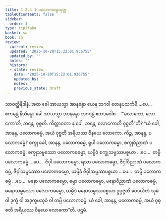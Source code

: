 ```yaml
---
title: 1.2.4.1 ပလောကဓမ္မသုတ္တ
tableOfContents: false
sidebar:
  order: 1
type: tipitaka
basket: su
book: sn
review:
  current: review
  updated: '2025-10-20T15:22:01.936755'
  updated_by: ''
  notes: ''
  history:
  - state: review
    date: '2025-10-20T15:22:01.936755'
    updated_by: ''
    notes: ''
    previous_state: draft
---
```



<DynamicBreadcrumb />


<ReviewStatus review={frontmatter.review} showDetails={true} />

<HypothesisAnnotation frontmatter={frontmatter} />

<Division number="84" book="sn" e="ch" v="18" p="293">

<Paragraph number="354" book="sn">
သာဝတ္ထိနိဒါနံ. အထ ခေါ အာယသ္မာ အာနန္ဒော ယေန ဘဂဝါ တေနုပသင်္ကမိ …ပေ…  ဧကမန္တံ နိသိန္နော ခေါ အာယသ္မာ အာနန္ဒော ဘဂဝန္တံ ဧတဒဝေါစ—
</Paragraph>

<Paragraph number="355" book="sn">
“‘လောကော, လောကော’တိ, ဘန္တေ, ဝုစ္စတိ. ကိတ္တာဝတာ နု ခေါ, ဘန္တေ, လောကောတိ ဝုစ္စတီ”တိ? “ယံ ခေါ, အာနန္ဒ, ပလောကဓမ္မံ, အယံ ဝုစ္စတိ အရိယဿ ဝိနယေ လောကော. ကိဉ္စ, အာနန္ဒ, ပလောကဓမ္မံ? စက္ခု ခေါ, အာနန္ဒ, ပလောကဓမ္မံ, ရူပါ ပလောကဓမ္မာ, စက္ခုဝိညာဏံ ပလောကဓမ္မံ, စက္ခုသမ္ဖဿော ပလောကဓမ္မော, ယမ္ပိဒံ စက္ခုသမ္ဖဿပစ္စယာ …ပေ…  တမ္ပိ ပလောကဓမ္မံ …ပေ…  ဇိဝှါ ပလောကဓမ္မာ, ရသာ ပလောကဓမ္မာ, ဇိဝှါဝိညာဏံ ပလောကဓမ္မံ, ဇိဝှါသမ္ဖဿော ပလောကဓမ္မော, ယမ္ပိဒံ ဇိဝှါသမ္ဖဿပစ္စယာ …ပေ…  တမ္ပိ ပလောကဓမ္မံ …ပေ…  မနော ပလောကဓမ္မော, ဓမ္မာ ပလောကဓမ္မာ, မနောဝိညာဏံ ပလောကဓမ္မံ, မနောသမ္ဖဿော ပလောကဓမ္မော, ယမ္ပိဒံ မနောသမ္ဖဿပစ္စယာ ဥပ္ပဇ္ဇတိ ဝေဒယိတံ သုခံ ဝါ ဒုက္ခံ ဝါ အဒုက္ခမသုခံ ဝါ တမ္ပိ ပလောကဓမ္မံ. ယံ ခေါ, အာနန္ဒ, ပလောကဓမ္မံ, အယံ ဝုစ္စတိ အရိယဿ ဝိနယေ လောကော”တိ.

</Paragraph>
</Division>

<Paragraph number="356" type="center" book="sn">
ပဌမံ.
</Paragraph>